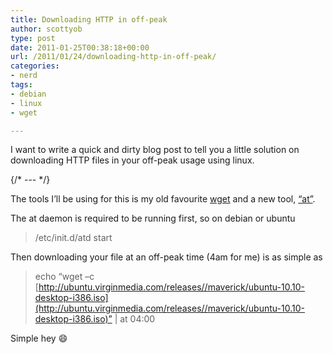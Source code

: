 ```yaml
---
title: Downloading HTTP in off-peak
author: scottyob
type: post
date: 2011-01-25T00:38:18+00:00
url: /2011/01/24/downloading-http-in-off-peak/
categories:
- nerd
tags:
- debian
- linux
- wget

---
```

I want to write a quick and dirty blog post to tell you a little solution on downloading HTTP files in your off-peak usage using linux.

{/* --- */}

The tools I’ll be using for this is my old favourite [wget](http://www.gnu.org/software/wget/) and a new tool, [“at”](http://linux.about.com/library/cmd/blcmdl1_at.htm).

The at daemon is required to be running first, so on debian or ubuntu

> /etc/init.d/atd start

Then downloading your file at an off-peak time (4am for me) is as simple as

> echo “wget –c [http://ubuntu.virginmedia.com/releases//maverick/ubuntu-10.10-desktop-i386.iso](http://ubuntu.virginmedia.com/releases//maverick/ubuntu-10.10-desktop-i386.iso)” | at 04:00

Simple hey 😄
